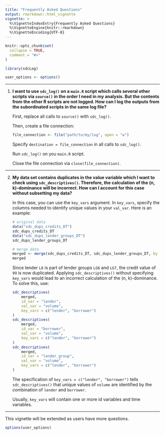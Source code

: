 ```yaml
---
title: "Frequently Asked Questions"
output: rmarkdown::html_vignette
vignette: >
  %\VignetteIndexEntry{Frequently Asked Questions}
  %\VignetteEngine{knitr::rmarkdown}
  %\VignetteEncoding{UTF-8}
---
```


```r
knitr::opts_chunk$set(
  collapse = TRUE,
  comment = "#>"
)

library(sdcLog)

user_options <- options()
```

------------------------------------------------------------------------

1.  **I want to use `sdc_log()` on a `main.R` script which calls several other scripts via `source()` in the order I need in my analysis. But the contents from the other R scripts are not logged. How can I log the outputs from the subordinated scripts in the same log file?**

    First, replace all calls to `source()` with `sdc_log()`.

    Then, create a file connection:

    ```r
    file_connection <- file("path/to/my/log", open = "w")
    ```

    Specify `destination = file_connection` in all calls to `sdc_log()`.

    Run `sdc_log()` on you `main.R` script.

    Close the file connection via `close(file_connection)`.

------------------------------------------------------------------------

2. **My data set contains duplicates in the value variable which I want to check using `sdc_descriptives()`. Therefore, the calculation of the \(n, k)\-dominance will be incorrect. How can I account for this case without subsetting my data?**

    In this case, you can use the `key_vars` argument. In `key_vars`, specify the columns needed to identify unique values in your `val_var`. Here is an example:
    
    ```r
    # original data
    data("sdc_dups_credits_DT")
    sdc_dups_credits_DT
    data("sdc_dups_lender_groups_DT")
    sdc_dups_lender_groups_DT
    
    # merge data
    merged <- merge(sdc_dups_credits_DT, sdc_dups_lender_groups_DT, by = "lender")
    merged
    ```
    
    Since lender `L6` is part of lender groups `LG6` and `LG7`, the credit value of `99` is now duplicated. Applying `sdc_descriptives()` without specifying `key_vars` would lead to an incorrect calculation of the \(n, k)\-dominance. To solve this, use:
    
    ```r
    sdc_descriptives(
        merged, 
        id_var = "lender", 
        val_var = "volume",
        key_vars = c("lender", "borrower")
    )
    sdc_descriptives(
        merged, 
        id_var = "borrower", 
        val_var = "volume",
        key_vars = c("lender", "borrower")
    )
    sdc_descriptives(
        merged, 
        id_var = "lender_group", 
        val_var = "volume",
        key_vars = c("lender", "borrower")
    )
    ```
    
    The specification of `key_vars = c("lender", "borrower")` tells `sdc_descriptives()` that unique values of `volume` are identified by the combination of `lender` and `borrower`.
    
    Usually, `key_vars` will contain one or more id variables and time variables.

------------------------------------------------------------------------

This vignette will be extended as users have more questions.

```r
options(user_options)
```
